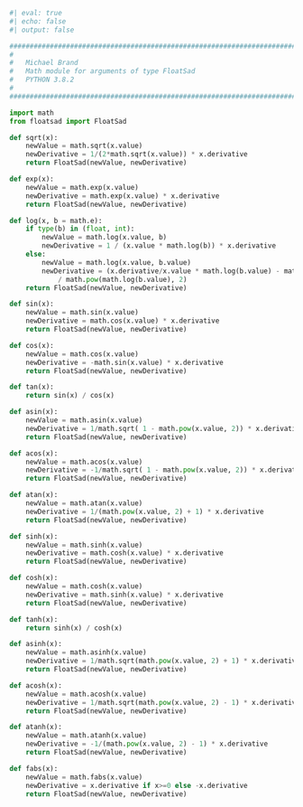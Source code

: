 ```python
#| eval: true
#| echo: false
#| output: false

################################################################################
#                                                                              #
#	Michael Brand                                                              #    
#	Math module for arguments of type FloatSad                                 #
#	PYTHON 3.8.2                                                               #
#                                                                              #
################################################################################

import math
from floatsad import FloatSad

def sqrt(x):
    newValue = math.sqrt(x.value)
    newDerivative = 1/(2*math.sqrt(x.value)) * x.derivative
    return FloatSad(newValue, newDerivative)

def exp(x):
    newValue = math.exp(x.value)
    newDerivative = math.exp(x.value) * x.derivative
    return FloatSad(newValue, newDerivative)

def log(x, b = math.e):
    if type(b) in (float, int):
        newValue = math.log(x.value, b)
        newDerivative = 1 / (x.value * math.log(b)) * x.derivative
    else:
        newValue = math.log(x.value, b.value)
        newDerivative = (x.derivative/x.value * math.log(b.value) - math.log(x.value) * b.derivative / b.value) \
            / math.pow(math.log(b.value), 2)
    return FloatSad(newValue, newDerivative)

def sin(x):
    newValue = math.sin(x.value)
    newDerivative = math.cos(x.value) * x.derivative
    return FloatSad(newValue, newDerivative)

def cos(x):
    newValue = math.cos(x.value)
    newDerivative = -math.sin(x.value) * x.derivative
    return FloatSad(newValue, newDerivative)

def tan(x):
    return sin(x) / cos(x)

def asin(x):
    newValue = math.asin(x.value)
    newDerivative = 1/math.sqrt( 1 - math.pow(x.value, 2)) * x.derivative
    return FloatSad(newValue, newDerivative)

def acos(x):
    newValue = math.acos(x.value)
    newDerivative = -1/math.sqrt( 1 - math.pow(x.value, 2)) * x.derivative
    return FloatSad(newValue, newDerivative)

def atan(x):
    newValue = math.atan(x.value)
    newDerivative = 1/(math.pow(x.value, 2) + 1) * x.derivative
    return FloatSad(newValue, newDerivative) 

def sinh(x):
    newValue = math.sinh(x.value)
    newDerivative = math.cosh(x.value) * x.derivative
    return FloatSad(newValue, newDerivative)

def cosh(x):
    newValue = math.cosh(x.value)
    newDerivative = math.sinh(x.value) * x.derivative
    return FloatSad(newValue, newDerivative)

def tanh(x):
    return sinh(x) / cosh(x)

def asinh(x):
    newValue = math.asinh(x.value)
    newDerivative = 1/math.sqrt(math.pow(x.value, 2) + 1) * x.derivative
    return FloatSad(newValue, newDerivative)

def acosh(x):
    newValue = math.acosh(x.value)
    newDerivative = 1/math.sqrt(math.pow(x.value, 2) - 1) * x.derivative
    return FloatSad(newValue, newDerivative)

def atanh(x):
    newValue = math.atanh(x.value)
    newDerivative = -1/(math.pow(x.value, 2) - 1) * x.derivative
    return FloatSad(newValue, newDerivative)

def fabs(x):
    newValue = math.fabs(x.value)
    newDerivative = x.derivative if x>=0 else -x.derivative
    return FloatSad(newValue, newDerivative)
```